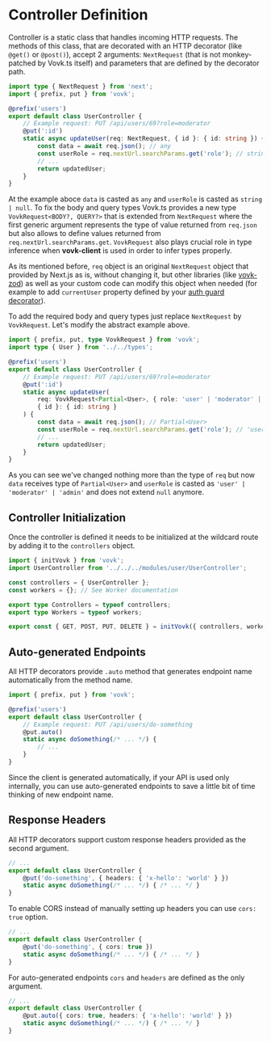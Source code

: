 
# Controller Definition

Controller is a static class that handles incoming HTTP requests. 
The methods of this class, that are decorated with an HTTP decorator (like `@get()` or `@post()`), accept 2 arguments: `NextRequest` (that is not monkey-patched by Vovk.ts itself) and parameters that are defined by the decorator path. 

```ts
import type { NextRequest } from 'next';
import { prefix, put } from 'vovk';

@prefix('users')
export default class UserController {
    // Example request: PUT /api/users/69?role=moderator
    @put(':id') 
    static async updateUser(req: NextRequest, { id }: { id: string }) {
        const data = await req.json(); // any
        const userRole = req.nextUrl.searchParams.get('role'); // string | null
        // ...
        return updatedUser;
    }
}
```

At the example aboce `data` is casted as `any` and `userRole` is casted as `string | null`. To fix the body and query types Vovk.ts provides a new type `VovkRequest<BODY?, QUERY?>` that is extended from `NextRequest` where the first generic argument represents the type of value returned from `req.json` but also allows to define values returned from `req.nextUrl.searchParams.get`. `VovkRequest` also plays crucial role in type inference when **vovk-client** is used in order to infer types properly. 

As its mentioned before, `req` object is an original `NextRequest` object that provided by Next.js as is, without changing it, but other libraries (like [vovk-zod](https://github.com/finom/vovk-zod)) as well as your custom code can modify this object when needed (for example to add `currentUser` property defined by your [auth guard decorator](./decorators/authorization)).

To add the required body and query types just replace `NextRequest` by `VovkRequest`. Let's modify the abstract example above.

```ts filename="/src/modules/user/UserController.ts"
import { prefix, put, type VovkRequest } from 'vovk';
import type { User } from '../../types';

@prefix('users')
export default class UserController {
    // Example request: PUT /api/users/69?role=moderator
    @put(':id') 
    static async updateUser(
        req: VovkRequest<Partial<User>, { role: 'user' | 'moderator' | 'admin' }>, 
        { id }: { id: string }
    ) {
        const data = await req.json(); // Partial<User>
        const userRole = req.nextUrl.searchParams.get('role'); // 'user' | 'moderator' | 'admin'
        // ...
        return updatedUser;
    }
}
```

As you can see we've changed nothing more than the type of `req` but now `data` receives type of `Partial<User>` and `userRole` is casted as `'user' | 'moderator' | 'admin'` and does not extend `null` anymore.

## Controller Initialization

Once the controller is defined it needs to be initialized at the wildcard route by adding it to the `controllers` object.

```ts filename="/src/app/api/[[...vovk]]/route.ts"
import { initVovk } from 'vovk';
import UserController from '../../../modules/user/UserController';

const controllers = { UserController };
const workers = {}; // See Worker documentation

export type Controllers = typeof controllers;
export type Workers = typeof workers;

export const { GET, POST, PUT, DELETE } = initVovk({ controllers, workers });
```

## Auto-generated Endpoints

All HTTP decorators provide `.auto` method that generates endpoint name automatically from the method name.

```ts filename="/src/modules/user/UserController.ts"
import { prefix, put } from 'vovk';

@prefix('users')
export default class UserController {
    // Example request: PUT /api/users/do-something
    @put.auto() 
    static async doSomething(/* ... */) {
        // ...
    }
}
```

Since the client is generated automatically, if your API is used only internally, you can use auto-generated endpoints to save a little bit of time thinking of new endpoint name.

## Response Headers

All HTTP decorators support custom response headers provided as the second argument.

```ts
// ...
export default class UserController {
    @put('do-something', { headers: { 'x-hello': 'world' } }) 
    static async doSomething(/* ... */) { /* ... */ }
}
```

To enable CORS instead of manually setting up headers you can use `cors: true` option.

```ts
// ...
export default class UserController {
    @put('do-something', { cors: true }) 
    static async doSomething(/* ... */) { /* ... */ }
}
```

For auto-generated endpoints `cors` and `headers` are defined as the only argument.


```ts
// ...
export default class UserController {
    @put.auto({ cors: true, headers: { 'x-hello': 'world' } }) 
    static async doSomething(/* ... */) { /* ... */ }
}
```
